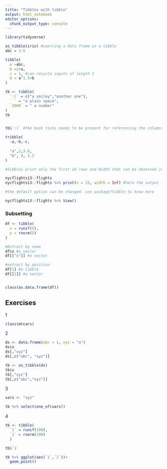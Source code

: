 ---
title: "Tibbles with tibble"
output: html_notebook
editor_options: 
  chunk_output_type: console
---

```{r}
library(tidyverse)

as_tibble(iris) #coercing a data frame as a tibble
abc = 1:5

tibble(
  a =abc,
  b =2+a,
  c = 1, #can recycle inputs of length 1
  d = a^1.5+b
)

tb <- tibble(
  `:)` = c("a smiley","another one"),
  ` ` = "a plain space",
  `2000` = " a number"
)
tb


tb$`:)` #the back ticks needs to be present for referencing the columns later on

tribble(
  ~a,~b,~c,
 
  "a",2,3.6,
  "b", 4, 1.2
)

#Tibbles print only the first 10 rows and Width that can be observed in the console

nycflights13::flights
nycflights13::flights %>% print(n = 15, width = Inf) #here the output in the console will be what's required

#the default option can be changed. use package?tibble to know more

nycflights13::flights %>% View()
```

### Subsetting
```{r}
df <- tibble(
  x = runif(5),
  y = rnorm(5)
)

#Extract by name
df$x #a vector
df[["x"]] #a vector

#extract by position
df[1] #a tibble
df[[1]] #a vector


class(as.data.frame(df))


```
## Exercises

1
```{r}
class(mtcars)

```
2
```{r}

ds <- data.frame(abc = 1, xyz = "a")
ds$x
ds[,"xyz"]
ds[,c("abc", "xyz")]

tb <- as_tibble(ds)
tb$x
tb[,"xyz"]
tb[,c("abc","xyz")]

```
3
```{r}
vars <- "xyz"

tb %>% select(one_of(vars))
```

4
```{r}
tb <- tibble(
  `1` = runif(100),
  `2` = rnorm(100)
  )

tb$`1`

tb %>% ggplot(aes(`1`,`2`))+
  geom_point()



```


 